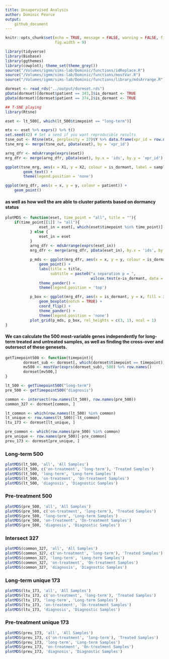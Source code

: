 ```yaml
---
title: Unsupervised Analysis
author: Dominic Pearce
output:
    github_document
---
```


```r
knitr::opts_chunk$set(echo = TRUE, message = FALSE, warning = FALSE, fig.align = 'center', 
                      fig.width = 9)
```

```r
library(tidyverse)
library(Biobase)
library(ggthemes)
library(cowplot); theme_set(theme_grey())
source("/Volumes/igmm/sims-lab/Dominic/functions/idReplace.R")
source("/Volumes/igmm/sims-lab/Dominic/functions/mostVar.R")
source("/Volumes/igmm/sims-lab/Dominic/functions/library/mdsArrange.R")
```


<!--
//TODO try using only A, B, C samples to see if they sit close to one another
-->

```r
dormset <- read_rds("../output/dormset.rds")
pData(dormset)[dormset$patient == 343,]$is_dormant <- TRUE
pData(dormset)[dormset$patient == 374,]$is_dormant <- TRUE
```

```r
## T-SNE playing 
library(Rtsne)

eset <- lt_500[, which(lt_500$timepoint == "long-term")]

mtx <- eset %>% exprs() %>% t()
set.seed(42) # Set a seed if you want reproducible results
tsne_out <- Rtsne(mtx, perplexity = 27)$Y %>% data.frame(xpr_id = row.names(mtx))
tsne_mrg <- merge(tsne_out, pData(eset), by = 'xpr_id')

arng_dfr <- mdsArrange(exprs(eset))
mrg_dfr <- merge(arng_dfr, pData(eset), by.x = 'ids', by.y = 'xpr_id')

ggplot(tsne_mrg, aes(x = X1, y = X2, colour = is_dormant, label = sample_id)) + 
        geom_text() + 
        theme(legend.position = 'none')

ggplot(mrg_dfr, aes(x = x, y = y, colour = patient)) + 
    geom_point() 

```





#### as well as how well the are able to cluster patients based on dormancy status

```r
plotMDS <- function(eset, time_point = "all", title = ""){
    if(time_point[[1]] != "all"){
               eset_in = eset[, which(eset$timepoint %in% time_point)]
           } else {
               eset_in = eset 
           }
           arng_dfr <- mdsArrange(exprs(eset_in))
           mrg_dfr <- merge(arng_dfr, pData(eset_in), by.x = 'ids', by.y = 'xpr_id')

           p_mds <- ggplot(mrg_dfr, aes(x = x, y = y, colour = is_dormant, size = 2.1)) + 
               geom_point() + 
               labs(title = title,
                    subtitle = paste0("x separation p = ", 
                                      wilcox.test(x~is_dormant, data = mrg_dfr)$p.value)) +
               theme_pander() +
               theme(legend.position = 'top')

           p_box <- ggplot(mrg_dfr, aes(x = is_dormant, y = x, fill = is_dormant)) + 
               geom_boxplot(notch = TRUE) + 
               coord_flip() + 
               theme_pander() + 
               theme(legend.position = 'none')
           plot_grid(p_mds, p_box, rel_heights = c(3, 1), ncol = 1)
}
```

#### We can calculate the 500 most-variable genes independently for long-term treated and untreated samples, as well as finding the cross-over and outersect of these genesets.

```r
getTimepoint500 <- function(timepoint){
        dormset_sub <- dormset[, which(dormset$timepoint == timepoint)]
        mv500 <- mostVar(exprs(dormset_sub), 500) %>% row.names()
        dormset[mv500,]
}

lt_500 <- getTimepoint500("long-term") 
pre_500 <- getTimepoint500("diagnosis")

common <- intersect(row.names(lt_500), row.names(pre_500))
common_327 <- dormset[common, ]

lt_common <- which(row.names(lt_500) %in% common)
lt_unique <- row.names(lt_500)[-lt_common]
ltu_173 <- dormset[lt_unique, ]

pre_common <- which(row.names(pre_500) %in% common)
pre_unique <- row.names(pre_500)[-pre_common]   
preu_173 <- dormset[pre_unique, ]
```


### Long-term 500

```r
plotMDS(lt_500, 'all', 'All Samples')
plotMDS(lt_500, c('on-treatment', 'long-term'), 'Treated Samples')
plotMDS(lt_500, 'long-term', 'Long-term Samples')
plotMDS(lt_500, 'on-treatment', 'On-treatment Samples')
plotMDS(lt_500, 'diagnosis', 'Diagnostic Samples')
```

### Pre-treatment 500

```r
plotMDS(pre_500, 'all', 'All Samples')
plotMDS(pre_500, c('on-treatment', 'long-term'), 'Treated Samples')
plotMDS(pre_500, 'long-term', 'Long-term Samples')
plotMDS(pre_500, 'on-treatment', 'On-treatment Samples')
plotMDS(pre_500, 'diagnosis', 'Diagnostic Samples')
```

### Intersect 327

```r
plotMDS(common_327, 'all', 'All Samples')
plotMDS(common_327, c('on-treatment', 'long-term'), 'Treated Samples')
plotMDS(common_327, 'long-term', 'Long-term Samples')
plotMDS(common_327, 'on-treatment', 'On-treatment Samples')
plotMDS(common_327, 'diagnosis', 'Diagnostic Samples')
```

### Long-term unique 173

```r
plotMDS(ltu_173, 'all', 'All Samples')
plotMDS(ltu_173, c('on-treatment', 'long-term'), 'Treated Samples')
plotMDS(ltu_173, 'long-term', 'Long-term Samples')
plotMDS(ltu_173, 'on-treatment', 'On-treatment Samples')
plotMDS(ltu_173, 'diagnosis', 'Diagnostic Samples')
```

### Pre-treatment unique 173

```r
plotMDS(preu_173, 'all', 'All Samples')
plotMDS(preu_173, c('on-treatment', 'long-term'), 'Treated Samples')
plotMDS(preu_173, 'long-term', 'Long-term Samples')
plotMDS(preu_173, 'on-treatment', 'On-treatment Samples')
plotMDS(preu_173, 'diagnosis', 'Diagnostic Samples')
```
